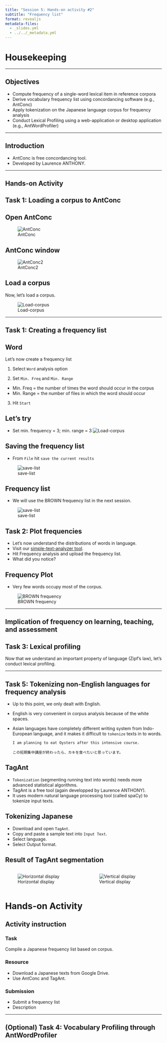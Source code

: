 ```yaml
---
title: "Session 5: Hands-on activity #2"
subtitle: "Frequency list"
format: revealjs
metadata-files:
  - _slides.yml
  - ../../_metadata.yml
---
```



# Housekeeping


---




## Objectives

- Compute frequency of a single-word lexical item in reference corpora
- Derive vocabulary frequency list using concordancing software (e.g., AntConc)
- Apply tokenization on the Japanese language corpus for frequency analysis
- Conduct Lexical Profiling using a web-application or desktop application (e.g., AntWordProfiler)

---

## Introduction

- AntConc is free concordancing tool.
- Developed by Laurence ANTHONY.
 

---

## Hands-on Activity 

## Task 1: Loading a corpus to AntConc

## Open AntConc

![AntConc](../../assets/session-5/AntConc-Landing.png)

## AntConc window


![AntConc2](../../assets/session-5/AntConc-menu.png)


## Load a corpus

Now, let's load a corpus.

![Load-corpus](../../assets/session-5/Loading-corpus.gif)



---

## Task 1: Creating a frequency list

## Word
Let's now create a frequency list 

1. Select `Word` analysis option

2. Set `Min. Freq` and `Min. Range`
  - Min. Freq = the number of times the word should occur in the corpus
  - Min. Range = the number of files in which the word should occur

3. Hit `Start`

## Let's try

- Set min. frequency = 3; min. range = 3
![Load-corpus](../../assets/session-5/Word-list.gif)

## Saving the frequency list

- From `File` hit `save the current results`

![save-list](../../assets/session-5/save-freq-list.gif)

## Frequency list

- We will use the BROWN frequency list in the next session.

![save-list](../../assets/session-5/Freq-list.png)


## Task 2: Plot frequencies

- Let's now understand the distributions of words in language.
- Visit our [simple-text-analyzer tool]().
- Hit Frequency analysis and upload the frequency list.
- What did you notice?

## Frequency Plot

- Very few words occupy most of the corpus.

![BROWN frequency](../../assets/session-5/Frequency-plot.png)


---

## Implication of frequency on learning, teaching, and assessment



## Task 3: Lexical profiling

Now that we understand an important property of language (Zipf's law), let's conduct lexical profiling.


---

## Task 5: Tokenizing non-English languages for frequency analysis

- Up to this point, we only dealt with English.
- English is very convenient in corpus analysis because of the white spaces.
- Asian languages have completely different writing system from Indo-European language, and it makes it difficult to `tokenize` texts in to words.
  ```
  I am planning to eat Oysters after this intensive course.
  ```
  ```
  この短期集中講座が終わったら、カキを食べたいと思っています。
  ```


## TagAnt

- `Tokenization` (segmenting running text into words) needs more advanced statistical algorithms.
- TagAnt is a free tool (again developped by Laurence ANTHONY).
- It uses modern natural language processing tool (called spaCy) to tokenize input texts.


## Tokenizing Japanese

- Download and open `TagAnt`.
- Copy and paste a sample text into `Input Text`.
- Select language.
- Select Output format.


## Result of TagAnt segmentation

:::: {.columns}

::: {.column width="50%"}

![Horizontal display](../../assets/session-5/TagAnt-Horizontal.png)
:::

::: {.column width="50%"}
![Vertical display](../../assets/session-5/TagAnt-vertical.png)
:::

::::


# Hands-on Activity

## Activity instruction

### Task
Compile a Japanese frequency list based on corpus.

### Resource
- Download a Japanese texts from Google Drive.
- Use AntConc and TagAnt.

### Submission

- Submit a frequency list
- Description


---

## (Optional) Task 4: Vocabulary Profiling through AntWordProfiler









